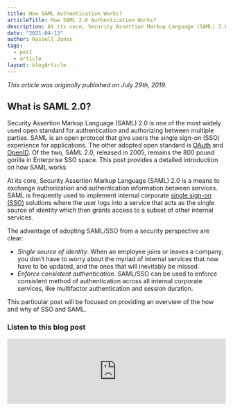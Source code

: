 ```yaml
---
title: How SAML Authentication Works?
articleTitle: How SAML 2.0 Authentication Works?
description: At its core, Security Assertion Markup Language (SAML) 2.0 is a means to exchange authorization and authentication information between services. Learn how saml works.
date: "2021-04-13"
author: Russell Jones
tags:
  - post
  - article
layout: blogArticle
---
```



_This article was originally published on July 29th, 2019._

## What is SAML 2.0?

Security Assertion Markup Language (SAML) 2.0 is one of the most widely used open standard for authentication and authorizing between
multiple parties. SAML is an open protocol that give users the single sign-on (SSO) experience for applications. The other adopted open
standard is [OAuth](https://goteleport.com/blog/how-oauth-authentication-works/) and
[OpenID](https://goteleport.com/blog/how-oidc-authentication-works/). Of the two, SAML 2.0, released in 2005, remains the 800 pound gorilla
in Enterprise SSO space. This post provides a detailed introduction on how SAML works

At its core, Security Assertion Markup Language (SAML) 2.0 is a means to
exchange authorization and authentication information between services. SAML is
frequently used to implement internal corporate [single sign-on (SSO)](https://goteleport.com/blog/kubernetes-sso-saml/) solutions
where the user logs into a service that acts as the single source of identity
which then grants access to a subset of other internal services.

The advantage of adopting SAML/SSO from a security perspective are clear:

- _Single source of identity_. When an employee joins or leaves a company,
  you don’t have to worry about the myriad of internal services that now have
  to be updated, and the ones that will inevitably be missed.
- _Enforce consistent authentication_. SAML/SSO can be used to enforce
  consistent method of authentication across all internal corporate services,
  like multifactor authentication and session duration.

This particular post will be focused on providing an overview of the how and
why of SSO and SAML.

### Listen to this blog post
<iframe
  src="https://protocol.podigee.io/5-how-saml-20-authentication-works/embed?context=external&theme=default"
  style="border: 0"
  border="0"
  height="150px"
  width="100%"
/>

## SAML Terminology

Unfortunately before going any further we have to define some SAML-specific
terminology, of which a fair amount exists.

### Principal

The _principal_ is the user trying to authenticate. You can think of this as
the actual human behind the screen, for the remainder of this post, we'll
assume it's John Smith.

It is helpful to think about principal having metadata attached to it. First
name, last name, email address, etc. This metadata is also called _identity
information_ and its importance will be explained below.

### Identity Provider

An _Identity Provider_, frequently abbreviated as `IdP`, is the service that
serves as the source of identity information and authentication decision. Think
of identity providers as databases for identity information.

Identity providers authenticate principals and return
identity information to <ins>service providers</ins> (see below). A few examples of common identity providers:
Auth0, Active Directory Federation Services (ADFS), and Okta.

The industry best practice is to consolidate all user identities of an
organization in a single identity provider.

### Service Providers

_Service providers_ frequently abbreviated as `SP`, are the
services that are requesting authentication and identity information about the
principal. Service providers take authentication responses received from
identity providers and use that information to create and configure sessions.

In other words, a service provider is an application that offers a single sign
on (SSO) mechanism for its users to login and access its resources. Such
applications, in addition to knowing a principal name or email address may need
to request additional identity information about a principal, usually to implement
[role-based access control (RBAC)](https://goteleport.com/blog/access-controls/).

Examples of such applications include Github, Google Apps.
[Teleport](https://goteleport.com/), our access plane solution, is also a
service provider.

### Flows

SAML supports two different types of flows: those initiated by the service
provider and those initiated by the identity provider. In this post, we’ll
cover the common <ins>SP-initiated</ins>
flow. In SP-initiated flows, you start out at the service provider, are
redirected to the identity provider to authenticate, and are then redirected
back to the service provider.

This flow is usually initiated when a user clicks on "Login with SSO" button
or something similar.

### Bindings

_Bindings_ are the format in
which data is transferred between service providers and identity providers. The
two most popular are <ins>HTTP Redirect
Binding</ins> and <ins>HTTP POST
Binding</ins>. HTTP Redirect Bindings transfer data using HTTP redirects and
query parameters; this type of binding is typically used in authentication
requests. HTTP POST Binding transfer data using HTTP POST forms, this type of
binding is typically used in authentication responses.

In other words, bindings define _how_ the identity information about the
principal is communicated from an identity provider to a service provider.

### Assertions

_Assertions_ are statements made by the identity provider about the principal.
For example, the principal's email address and/or groups/roles the principal
may be associated with. Assertions are used by the service provider to create
and configure sessions for a principal.

In other words, assertions define _what_ identity information about the
principal is communicated from an identity provider to a service provider.

## SAML Login Flow

To illustrate how SAML Login works, we are going to use [Teleport](https://goteleport.com)
as an example of a service provider and [Auth0](https://auth0.com/) for an
identity provider.

The SAML Login flow is shown on the diagram below:

<BlogImage src="./assets/saml-sso-teleport.png" />

1. A user clicks on "Login via Auth0" button, choosing to login via Auth0 using
   SAML, as opposed to using Teleport's built-in user database. Teleport
   redirects the user to Auth0. SAML authentication begins. We'll refer to the user
   as principal from now on.
2. Auth0 asks the user for their username or email, their password and the second
   factor (2FA) authentication token.
3. If the supplied information is correct, Auth0 will authenticate the user and take the 
   principal's identity and returns it back to Teleport as _assertions_.
4. Teleport receives the identity information from Auth0 and this allows it to
   create a user session.

### Configuration

Identity providers all have their own unique methods of configuration. However, the following minimal set of configuration is needed for the
identity provider to work with a service provider.

- An Assertion Consumer Service (ACS) URL has to be configured. The ACS URL is an endpoint on the service provider where the identity
  provider will redirect to with its authentication response. This endpoint should be an HTTPS endpoint because it will be used to transfer
  Personally Identifiable Information (PII). - Generate and upload a signing key to be used to sign authentication requests. More on this
  later. - Configuration of assertions, which includes information about the principal. The source and format of this information will need to
  be configured. At the minimum, the identity provider will send a NameID and some assertions about the principal (like group membership).

Service provider configuration is typically simpler, and can often by automatically configured by parsing metadata provided by the identity
provider. Simplified identity provider metadata XML is shown in Figure (2) below. The most important tags are `SingleSignOnService` and `KeyDescriptor`. The `SingleSignOnService` tags define the binding and endpoints to send authentication requests
to, and the `KeyDescriptor` tag contains the [public key](https://goteleport.com/blog/comparing-ssh-keys/) of the identity provider
which will be used to validate the authentication response.

```xml
<md:EntityDescriptor>
  <md:IDPSSODescriptor>
    <md:KeyDescriptor use="signing">
      <ds:KeyInfo>
        <ds:X509Data>
          <ds:X509Certificate>
            MIICMjCCAZugAwIBAgIBADANBgkqhkiG9w0BAQ0FADA2MQswCQYDVQQGEwJ1czEL
            MAkGA1UECAwCQ0ExDDAKBgNVBAoMA2lkcDEMMAoGA1UEAwwDaWRwMB4XDTE5MDQy
            NjE4NTIxOFoXDTIwMDQyNTE4NTIxOFowNjELMAkGA1UEBhMCdXMxCzAJBgNVBAgM
            AkNBMQwwCgYDVQQKDANpZHAxDDAKBgNVBAMMA2lkcDCBnzANBgkqhkiG9w0BAQEF
            AAOBjQAwgYkCgYEA1mKmlbr/SiHOhgdROpYeze96mw0WbO+BdJYDceeuNkaw0zOU
            CKZI6TNgrNsqEnLOyWYy5ywA9XA6Ni2qQTuKqapsMT3I1s9DMUg2ln7tTzNdhE02
            fY4GVjiCw7i9YJ+cgcMZh8qL0yoilrLpRLzLrRC6rApqYfEwn+5FPKtTt7cCAwEA
            AaNQME4wHQYDVR0OBBYEFNvFMRtHJ4D327dbRbxhWceXnwd0MB8GA1UdIwQYMBaA
            FNvFMRtHJ4D327dbRbxhWceXnwd0MAwGA1UdEwQFMAMBAf8wDQYJKoZIhvcNAQEN
            BQADgYEAX0I5zpGqI7vzzs8CDyokux1JZzfu+O3P5GfOwUaIG9y01FzxgbL2MRKQ
            oTXMAed97Q6vHA5cffvteu/rPcerpGmFj5h3wv5u+D0ch5s/Mk/Ug6S+x6k3CC+P
            kHimi6OEslFecDMhghUtPJAmhOGnTRwLr7hVeJXBHXWCTXA7aGE=
          </ds:X509Certificate>
        </ds:X509Data>
      </ds:KeyInfo>
    </md:KeyDescriptor>
    <md:NameIDFormat>
       urn:oasis:names:tc:SAML:1.1:nameid-format:emailAddress
    </md:NameIDFormat>
    <md:SingleSignOnService
      Binding="urn:oasis:names:tc:SAML:2.0:bindings:HTTP-POST"
      Location="https://idp.example.com/saml"/>
    <md:SingleSignOnService
      Binding="urn:oasis:names:tc:SAML:2.0:bindings:HTTP-Redirect"
      Location="https://idp.example.com/saml"/>
  </md:IDPSSODescriptor>
</md:EntityDescriptor>
```

_Figure 2: Simplified metadata from an identity provider._

### Authentication Request

To begin the login process, the principal typically will navigate to the service providers login page, and then click on a button that reads
something like, “Login via SSO.”

At this point the service provider will create an `AuthnRequest` XML document, serialize it (base64, compress, and URL
encode), add it as a query parameter to the URL, and redirect the principal’s browser to the identity provider’s login page. As the name of
the request implies, the service provider is requesting the identity provider to perform authentication on its behalf. It should go without
saying that this (and all other requests and responses) should occur over HTTPS.

The `AuthnRequest` is often sent using HTTP Redirect Binding, and ends up looking something like the following:

`https://idp.example.com/saml?SAMLRequest=nFdpk6JK0%2F0rHc7...`

Where the SAMLRequest parameter is the encoded `AuthnRequest`, a simplified `AuthnRequest` follows.

```xml
<samlp:AuthnRequest
AssertionConsumerServiceURL="https://sp.example.com/saml/acs"
Destination="https://idp.example.com/saml"
ID="bcf0b634-67b4-4dc9-a436-4e5cfcfb80e2"
IssueInstant="2019-04-17T18:15:16Z"
ProtocolBinding="urn:oasis:names:tc:SAML:2.0:bindings:HTTP-POST"
Version="2.0">
  <saml:Issuer>
  https://sp.example.com/saml/acs
  </saml:Issuer>
  <ds:Signature>
    <ds:SignedInfo>
      <ds:CanonicalizationMethod
      Algorithm="http://www.w3.org/2001/10/xml-exc-c14n#" />
      <ds:SignatureMethod
      Algorithm="http://www.w3.org/2001/04/xmldsig-more#rsa-sha256" />
      <ds:Reference URI="#bcf0b634-67b4-4dc9-a436-4e5cfcfb80e2">
        <ds:Transforms>
          <ds:Transform
          Algorithm="http://www.w3.org/2000/09/xmldsig#enveloped-signature" />
          <ds:Transform Algorithm="http://www.w3.org/2001/10/xml-exc-c14n#" />
        </ds:Transforms>
        <ds:DigestMethod Algorithm="http://www.w3.org/2001/04/xmlenc#sha256" />
        <ds:DigestValue>
        XBCrZlFG5PxsHkeo5zNeRtDnB9rZEbo4R0HwFbl6O3c=
        </ds:DigestValue>
      </ds:Reference>
    </ds:SignedInfo>
    <ds:SignatureValue>
    PLslJMUXoW99FDpFdlUdKojYJbJWhWaJ8URQOOGAqXQ/QAF2mLsdJOOu834H9T7USVkeWn7e1NuK
    9pV6C0CEo/INaT/2knWH/OlRl2jH0e+NR9bLcGY49MBAqaqCd/FbHm/bvPEerM2SrLkYA9dmN5vE
    6NVm5cvdMue9KZRnRZ4j5BAstC03Fd9/5OGetgcDiIlNMTDjhEuSgijVR0+jkSgPu/mZLfQ3IT+9
    tcHvC9VUuigVRXGEqOHsd2yX4Rhl9f6u1Y0BAg82RerHg6VEzxM9ZDvIyKIq/Ne8Hz0COlVWrJ/a
    qoi9RzROfPFOsEW8ohLUeZ74QS93jYztfY4BzA==
    </ds:SignatureValue>
    <ds:KeyInfo>
      <ds:X509Data>
        <ds:X509Certificate>
        MIIDKjCCAhKgAwIBAgIQUBVD9B5t9U5IvGFV2F/igDANBgkqhkiG9w0BAQsFADBAMRUwEwYDVQQK
        EwxUZWxlcG9ydCBPU1MxJzAlBgNVBAMTHnRlbGVwb3J0LmxvY2FsaG9zdC5sb2NhbGRvbWFpbjAe
        Fw0xNzA4MTYxOTU0NTFaFw0yNzA4MTQxOTU0NTFaMEAxFTATBgNVBAoTDFRlbGVwb3J0IE9TUzEn
        MCUGA1UEAxMedGVsZXBvcnQubG9jYWxob3N0LmxvY2FsZG9tYWluMIIBIjANBgkqhkiG9w0BAQEF
        AAOCAQ8AMIIBCgKCAQEAopoQnx7RELetBxUlkRZnSHLRYakETx6OiwCqlArC89tXsTmbv71AsQJJ
        j0Xys7py5gfcKF2onjSj3FMX/ApxjdQIiq7+60g3WIRsaTSIGaHU/Gq/GQXPIfGxvDEp+mnytD7Q
        C39VyeUHIDicXv1IluGvolxtxjU8Fi/tGpCEuhREhfcOiXOaRMA8ABPHj6qLZOaq80yIxuUqv2jP
        aRw2jvAcCLUtOF4W5gs+3ms9d/qZRjIEPkrzPiEHRAVvcUb4Lutwx1YJcPUPviIVdcH7JiWj2eEU
        9fObjrxvLJ2ZMET4bz/thH3okOvkfvE0Xt0L6G9Gv08wqsmwWP0BNJYTwQIDAQABoyAwHjAOBgNV
        HQ8BAf8EBAMCB4AwDAYDVR0TAQH/BAIwADANBgkqhkiG9w0BAQsFAAOCAQEASguYy7pt3DoJ24rs
        MDTBa9+ZsVfgHHmCbwhXgyt1siXdA8USluYwOGnECo+yuOdfFK2545UPpNp5G5pGGxSf0LP1Usud
        ANQ97R6vF7XIYJAmVgHITMpjuVgGlJi1+Ro2NzoX1EF8X2GowJr6hehERCSL16PVXAo/b41ypMad
        3yTMKW6YNWEoBftZfhSjb9ZVpbGomgE20UMtp0d601MZy20M8zJBEH4yXhxzJ1/3nJpfW4c3VOK6
        QDDJpFFPl4GZwF31qcpIPSpHuokbskkhnSgiPjdc8k73q3bIyg7RonTvf8kfmD5TU+K9pOIKvF48
        JVyH0UBaXnojNYyltHgXnA==
        </ds:X509Certificate>
      </ds:X509Data>
    </ds:KeyInfo>
  </ds:Signature>
</samlp:AuthnRequest>
```

_Figure 3: Simplified authentication request sent by the service provider to the identity provider._

A few things to note about the `AuthnRequest`.

The service provider generates a large secure random number and inserts it into the `ID` field in the `AuthnRequest` tag. This value is also stored locally (typically in a database) and is
used to pair requests with responses from an identity provider and to prevent a malicious third party from sending an unsolicited response to a request (it would not know
the `ID`).

To prevent the re-use of expired `AuthnRequests`, the identity provider needs to store and track which `ID` values have been used thus far. Without some kind of time bound, this would
lead to the identity provider needing an ever increasing amount of storage. The `IssueInstant` is used to generate that validity window for the request.

The service provider should sign the `AuthnRequest`. The SAML signing scheme includes the signature, key used to sign
the request, and information on how to calculate the signature all under the `Signature` tag. The identity
provider should not only validate the included key was used to sign the request, but also that the key is the same as the one uploaded
during configuration (see previous section). If the key does not match, is missing, or if the signature values do not match, the identity
provider knows the request is not legitimate and to reject it. XML digital signatures, which is what SAML uses to sign requests, are a large
and complex topic in itself, [Signing an XML document using XMLDSIG](https://www.di-mgt.com.au/xmldsig.html) is a good place to start to
learn more.

### Authentication Response

Returning back to the authentication flow, at this point the principal is sitting at the login page of the identity provider. If the
principal enters their correct login credentials, the identity provider will perform a 302 Redirect to the ACS URL of the service provider
with body containing the authentication response. In the example we have been tracking, the ACS URL would look like the following:

```
https://sp.example.com/saml/acs
```

A simplified `SAMLResponse` would look like the following:

```xml
<saml2p:Response
Destination="https://sp.example.com/saml/acs"
ID="id35287812421219341967493380"
InResponseTo="bcf0b634-67b4-4dc9-a436-4e5cfcfb80e2"
IssueInstant="2019-04-18T18:51:46.729Z">
  <ds:Signature>
    <ds:SignedInfo>
      <ds:CanonicalizationMethod
      Algorithm="http://www.w3.org/2001/10/xml-exc-c14n#" />
      <ds:SignatureMethod
      Algorithm="http://www.w3.org/2001/04/xmldsig-more#rsa-sha256" />
      <ds:Reference URI="#id35287812421219341967493380">
        <ds:Transforms>
          <ds:Transform
          Algorithm="http://www.w3.org/2000/09/xmldsig#enveloped-signature" />
          <ds:Transform
          Algorithm="http://www.w3.org/2001/10/xml-exc-c14n#",/>
        </ds:Transforms>
        <ds:DigestMethod
        Algorithm="http://www.w3.org/2001/04/xmlenc#sha256" />
        <ds:DigestValue>
        tyLUm4r2isgN+L6sRcqDSEa1Zb7WQbQJG6PpLcf3Mrc=
        </ds:DigestValue>
      </ds:Reference>
    </ds:SignedInfo>
    <ds:SignatureValue>
    XjqbZty/QkqTnMV8YsS2XJ3qgVLPGNC67o/WmzkzoAyl3SBOCGllV4UdijkTjhgykQP7MVXyCql0
    eRtIMJ++rbi3OxCSc0LN67znuTS7cAfcOQzYBtYX2R9w3GlEAO0kZusWYlP3cu/ObmQZUQ7CSgr4
    DRXsVWRhSmmpxHl6klC6c10eWiIlK7Ccpvvvb2hlwl8anyuO/CcKH0n/Rb9vHWtsAlqKXZ8G4X6M
    77AfRFC7yDWk+8B784109phQxcxoDYjuQNO5IkiRE6J2LnkmuaPoKVyTtpP2JYLiYMSBu8laDsnZ
    I/ewOtBwr16j9oOJpgHPQufQJfvcg+rPEwkptg==
    </ds:SignatureValue>
    <ds:KeyInfo>
      <ds:X509Data>
        <ds:X509Certificate>
        MIICMjCCAZugAwIBAgIBADANBgkqhkiG9w0BAQ0FADA2MQswCQYDVQQGEwJ1czEL
        MAkGA1UECAwCQ0ExDDAKBgNVBAoMA2lkcDEMMAoGA1UEAwwDaWRwMB4XDTE5MDQy
        NjE4NTIxOFoXDTIwMDQyNTE4NTIxOFowNjELMAkGA1UEBhMCdXMxCzAJBgNVBAgM
        AkNBMQwwCgYDVQQKDANpZHAxDDAKBgNVBAMMA2lkcDCBnzANBgkqhkiG9w0BAQEF
        AAOBjQAwgYkCgYEA1mKmlbr/SiHOhgdROpYeze96mw0WbO+BdJYDceeuNkaw0zOU
        CKZI6TNgrNsqEnLOyWYy5ywA9XA6Ni2qQTuKqapsMT3I1s9DMUg2ln7tTzNdhE02
        fY4GVjiCw7i9YJ+cgcMZh8qL0yoilrLpRLzLrRC6rApqYfEwn+5FPKtTt7cCAwEA
        AaNQME4wHQYDVR0OBBYEFNvFMRtHJ4D327dbRbxhWceXnwd0MB8GA1UdIwQYMBaA
        FNvFMRtHJ4D327dbRbxhWceXnwd0MAwGA1UdEwQFMAMBAf8wDQYJKoZIhvcNAQEN
        BQADgYEAX0I5zpGqI7vzzs8CDyokux1JZzfu+O3P5GfOwUaIG9y01FzxgbL2MRKQ
        oTXMAed97Q6vHA5cffvteu/rPcerpGmFj5h3wv5u+D0ch5s/Mk/Ug6S+x6k3CC+P
        kHimi6OEslFecDMhghUtPJAmhOGnTRwLr7hVeJXBHXWCTXA7aGE=
        </ds:X509Certificate>
      </ds:X509Data>
    </ds:KeyInfo>
  </ds:Signature>
  <saml2p:Status>
    <saml2p:StatusCode Value="urn:oasis:names:tc:SAML:2.0:status:Success" />
  </saml2p:Status>
  <saml2:Assertion
  ID="id35287812421980111258419174"
  IssueInstant="2019-04-18T18:51:46.729Z">
    <ds:Signature>
      <ds:SignedInfo>
        <ds:CanonicalizationMethod
        Algorithm="http://www.w3.org/2001/10/xml-exc-c14n#" />
        <ds:SignatureMethod
        Algorithm="http://www.w3.org/2001/04/xmldsig-more#rsa-sha256" />
        <ds:Reference URI="#id35287812421980111258419174">
          <ds:Transforms>
            <ds:Transform
            Algorithm="http://www.w3.org/2000/09/xmldsig#enveloped-signature" />
            <ds:Transform
            Algorithm="http://www.w3.org/2001/10/xml-exc-c14n#"/>
          </ds:Transforms>
          <ds:DigestMethod Algorithm="http://www.w3.org/2001/04/xmlenc#sha256" />
          <ds:DigestValue>
          VKPsgTPABNq1SvInCMXd04LZCvRYMnJzEeT5oIs70hw=
          </ds:DigestValue>
        </ds:Reference>
      </ds:SignedInfo>
      <ds:SignatureValue>
      gsUzQuivXX378HkYNI+plBkp1BvPUNmJD+kh825nHwIBNd019IxffVmOfRAQAkZhT6rqxWhO5/Yc
      JGR5J0qjJVmrRrJ/ipT4VfuJsbn346nEFSMU15D0h3UHrvl651C+NStyXsi8Q8502Qe0ChHOtEXM
      rw9HWPwYtJX0rlpNEzLUnEQPvJ4pd3bz9SIl/YXMNTxE7NCDOxPXKtA4namkkweilxTCynM6A1kn
      6gEWaXhLMwLLAV6kOtivdVksBPzR9BeZ7RPpXeqt0qN62L4NaHq3OsdjgtQr9sllssD1fEek1eU4
      giCzPgb1+LjvD9dpFH5pcLt9YlwHyYgEBBLOQg==
      </ds:SignatureValue>
      <ds:KeyInfo>
        <ds:X509Data>
          <ds:X509Certificate>
          MIICMjCCAZugAwIBAgIBADANBgkqhkiG9w0BAQ0FADA2MQswCQYDVQQGEwJ1czEL
          MAkGA1UECAwCQ0ExDDAKBgNVBAoMA2lkcDEMMAoGA1UEAwwDaWRwMB4XDTE5MDQy
          NjE4NTIxOFoXDTIwMDQyNTE4NTIxOFowNjELMAkGA1UEBhMCdXMxCzAJBgNVBAgM
          AkNBMQwwCgYDVQQKDANpZHAxDDAKBgNVBAMMA2lkcDCBnzANBgkqhkiG9w0BAQEF
          AAOBjQAwgYkCgYEA1mKmlbr/SiHOhgdROpYeze96mw0WbO+BdJYDceeuNkaw0zOU
          CKZI6TNgrNsqEnLOyWYy5ywA9XA6Ni2qQTuKqapsMT3I1s9DMUg2ln7tTzNdhE02
          fY4GVjiCw7i9YJ+cgcMZh8qL0yoilrLpRLzLrRC6rApqYfEwn+5FPKtTt7cCAwEA
          AaNQME4wHQYDVR0OBBYEFNvFMRtHJ4D327dbRbxhWceXnwd0MB8GA1UdIwQYMBaA
          FNvFMRtHJ4D327dbRbxhWceXnwd0MAwGA1UdEwQFMAMBAf8wDQYJKoZIhvcNAQEN
          BQADgYEAX0I5zpGqI7vzzs8CDyokux1JZzfu+O3P5GfOwUaIG9y01FzxgbL2MRKQ
          oTXMAed97Q6vHA5cffvteu/rPcerpGmFj5h3wv5u+D0ch5s/Mk/Ug6S+x6k3CC+P
          kHimi6OEslFecDMhghUtPJAmhOGnTRwLr7hVeJXBHXWCTXA7aGE=
          </ds:X509Certificate>
        </ds:X509Data>
      </ds:KeyInfo>
    </ds:Signature>
    <saml2:Subject>
      <saml2:NameID>
      jsmith@example.com
      </saml2:NameID>
      <saml2:SubjectConfirmation>
        <saml2:SubjectConfirmationData
        InResponseTo="bcf0b634-67b4-4dc9-a436-4e5cfcfb80e2"
        NotOnOrAfter="2019-04-18T18:56:46.730Z"
        Recipient="https://sp.example.com/saml/acs" />
      </saml2:SubjectConfirmation>
    </saml2:Subject>
    <saml2:Conditions
    NotBefore="2019-04-18T18:46:46.730Z"
    NotOnOrAfter="2019-04-18T18:56:46.730Z"
    xmlns:saml2="urn:oasis:names:tc:SAML:2.0:assertion">
    </saml2:Conditions>
    <saml2:AuthnStatement
    AuthnInstant="2019-04-18T18:51:46.729Z"
    SessionIndex="bcf0b634-67b4-4dc9-a436-4e5cfcfb80e2">
    </saml2:AuthnStatement>
    <saml2:AttributeStatement>
      <saml2:Attribute Name="logins">
        <saml2:AttributeValue>
        root
        </saml2:AttributeValue>
        <saml2:AttributeValue>
        jsmith
        </saml2:AttributeValue>
      </saml2:Attribute>
      <saml2:Attribute Name="groups">
        <saml2:AttributeValue>
        admins
        </saml2:AttributeValue>
        <saml2:AttributeValue>
        developers
        </saml2:AttributeValue>
      </saml2:Attribute>
    </saml2:AttributeStatement>
  </saml2:Assertion>
</saml2p:Response>
```

_Figure 4: Simplified authentication response sent by the identity provider to the service provider._

When a service provider receives an authentication response, it should first check if the `InResponseTo` attribute
references an `ID` of an `AuthnRequest` that the service provider actually sent. In
addition, the `IssueInstant` attribute should be used to scope the validity window of the response. The
reasoning for why these are important has already been explained in the previous section.

The ACS URL to which the authentication response is delivered performs no authentication of the client, this is why the `Signature` in the authentication response must be checked to ensure the client is
the identity provider. For readers familiar with the concept of webhooks, this is conceptually very similar: information is exchanged out-of-band ahead of time (often an API key in the case of webhooks) which is then used to authenticate the client.

The response also contains four new interesting tags: `Status`, `Subject`,

`Conditions`
, and `AttributeStatement:`

- The `Status` tag contains the authentication result: success or failure.
- `The Subject` tag identifies the principal that just authenticated. As seen in Figure
  (4), the `NameID` tag contains the email address of the principal that authenticated: `jsmith@example.com`.
- The `Conditions` tag defines constraints on the assertions, for example the `NotBefore` and `NotOnOrAfter` attributes define the time duration that the assertions are valid. This
  prevents a malicious actor from recording a valid authentication response and then replaying at a later time (perhaps after the principals account has been removed).
- The `AttributeStatement` tag contains assertions that the identity provider is making about the principal. As mentioned previously, assertions typically contain information like
  group membership within an organization, allowed logins, or any other relevant identifying information about the principal. In Figure (4), the principal is part
  of the groups `admins` and `developers` and is allowed to login as `root` and `jsmith`
  .

As mentioned above, it's important to keep in mind assertions about a principal
are a snapshot in time of identifying information. Providing long lived
assertions or sessions is, in general, a security risk. Keep assertions and
sessions reasonably short lived and force re-authentication to ensure that any
assertions that the identity provider made about the principal are still valid.

## Adding SAML based SSO to your app.

This post was a deep dive into how SAML authentication works, but luckily developers
can use open-source libraries to quickly and easily add SAML to applications.

These are a few top libraries for adding SAML to your app.
- For Node.js try [node-saml](https://www.npmjs.com/package/saml)
- For PHP Apps try [simpleSAML](https://simplesamlphp.org/)
- For Ruby & Rails Apps try [ruby-saml](https://rubygems.org/gems/ruby-saml) 
- For GoLang Apps try [SAML](https://github.com/crewjam/saml)
- For Django Apps try [django-saml2-auth](https://github.com/fangli/django-saml2-auth)

The above list is a starting off point for adding SAML to your application. Since a 
SAML library is key for authentication it's important to pick a library which is being 
maintained and has mitigated any possible security issues or CVEs. 

<EmailSubscribeViolet />

## Conclusion

What a service provider does with the response is up to the discretion of the
service provider. However, typically a successful response will create a
session on an internal service providing a single source of identity and
consistent authentication across internal services.

One common example is a service providers wanting to know which user group
a principal belongs to. This allows to implement role-based access control
policy, which says that only users from "SSH" group should be given access
to the production SSH environment. A different policy can be implemented for
accessing [Kubernetes clusters](https://goteleport.com/blog/microservices-containers-kubernetes/), or the CI/CD pipeline, etc.

Generally, SAML authentication solves three important problems:

- SAML offers significant improvement to user experience. Users only have to
  remember their credentials with a single identity provider and not having to
  worry about user names and passwords for every application they use.
- SAML allows application developers to outsource identity management and
  authentication implementation to external providers and not having to
  implement it themselves.
- And perhaps most importantly, SAML dramatically reduces the operational
  overhead of managing access within an organization. If an employee leaves or
  transfers to another team, their access will be automatically revoked or
  downgraded across all applications connected to the identity provider.

Hopefully that provides a good snapshot of how SAML works. If you’d like to
learn more about how we integrate with various SSO services you can read more
on [how to implement SSO for SSH Access](https://goteleport.com/teleport/docs/enterprise/ssh-sso/)
or on [how to implement SSO for Kubernetes](https://goteleport.com/how-it-works/secure-kubernetes-access/).
